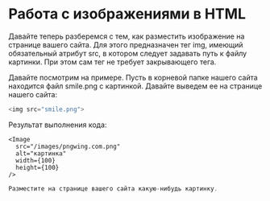 
# Работа с изображениями в HTML

Давайте теперь разберемся с тем, как разместить изображение на странице вашего сайта. Для этого предназначен тег img, имеющий обязательный атрибут src, в котором следует задавать путь к файлу картинки. При этом сам тег не требует закрывающего тега.

Давайте посмотрим на примере. Пусть в корневой папке нашего сайта находится файл smile.png с картинкой. Давайте выведем ее на странице нашего сайта:

```js showLineNumbers copy 
<img src="smile.png">
```

Результат выполнения кода:

    <Image
      src="/images/pngwing.com.png"
      alt="картинка"
      width={100}
      height={100}
    />

```js filename="Задание №1"
Разместите на странице вашего сайта какую-нибудь картинку.
```